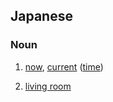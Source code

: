 ==Japanese==

===Noun===
{{ja-noun}}

# {{ja-def|今}} [[now]], [[current]] ([[time]])
# {{ja-def|居間}} [[living room]]